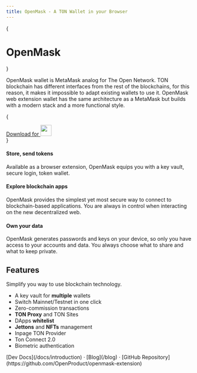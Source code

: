 ```yaml
---
title: OpenMask - A TON Wallet in your Browser
---
```



{<h1 className="text-center font-extrabold md:text-5xl mt-8">OpenMask</h1>}

<Bleed><Features/></Bleed>

OpenMask wallet is MetaMask analog for The Open Network.
TON blockchain has different interfaces from the rest of the blockchains, for this reason,
it makes it impossible to adapt existing wallets to use it. OpenMask web extension wallet has the same architecture
as a MetaMask but builds with a modern stack and a more functional style.

{

<div className="mt-16 mb-20 text-center">
  <a href="https://chrome.google.com/webstore/detail/openmask/penjlddjkjgpnkllboccdgccekpkcbin?utm_source=openmask" target="_blank" className="py-3 px-5 rounded-3xl bg-[#88d3ff] text-black text-lg font-bold inline-flex gap-3 no-underline">
    Download for <img src="/chrome.png" width="30" />
  </a>
</div>
}

<Example1 />

#### Store, send tokens

Available as a browser extension, OpenMask equips you with a key vault, secure login, token wallet.

#### Explore blockchain apps

OpenMask provides the simplest yet most secure way to connect to blockchain-based applications.
You are always in control when interacting on the new decentralized web.

#### Own your data

OpenMask generates passwords and keys on your device, so only you have access to your accounts and data.
You always choose what to share and what to keep private.

<Example2 />

## Features

Simplify you way to use blockchain technology.

- A key vault for **multiple** wallets
- Switch Mainnet/Testnet in one click
- Zero-commission transactions
- **TON Proxy** and TON Sites
- DApps **whitelist**
- **Jettons** and **NFTs** management
- Inpage TON Provider
- Ton Connect 2.0
- Biometric authentication

<div className="mt-16 mb-20 text-center">
  [Dev Docs](/docs/introduction) · [Blog](/blog) · [GitHub Repository](https://github.com/OpenProduct/openmask-extension)
</div>
